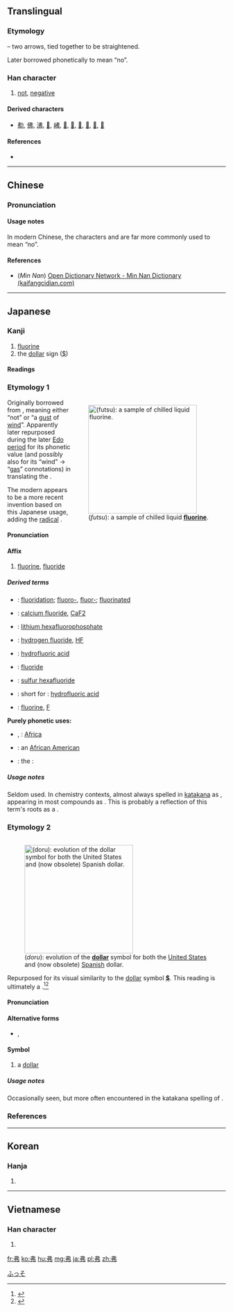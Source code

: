 {{also|𢎵}}
==Translingual==

===Etymology===
{{liushu|p}} – two arrows, tied together to be straightened.

Later borrowed phonetically to mean “no”.

===Han character===
{{Han char|rn=57|rad=弓|as=02|sn=5|four=5502<sub>7</sub>|canj=中中弓 (LLN)|ids=⿻⿰丿丨弓}}

# [[not]], [[negative]]

====Derived characters====
* [[㔗]], [[佛]], [[沸]], [[𡛯]], [[𡶒]], [[𢂀]], [[𢏇]], [[𢒍]], [[𣭘]], [[𨚓]], [[𨚭]]

====References====
* {{Han ref|kx=0356.160|dkj=09708|dj=0673.010|hdz=20990.090|uh=5F17|ud=24343|bh=A5B1|bd=42417}}

----

==Chinese==
{{zh-forms}}

===Pronunciation===
{{zh-pron
|m=fú
|c=fat1
|h=
|mn=hut
|w=
|mc=y
|oc=y
|ma=|ma2=
|cat=adv,pref
}}

====Usage notes====
In modern Chinese, the characters {{term|不|tr=bù|lang=cmn}} and {{term|否|tr=fǒu|lang=cmn}} are far more commonly used to mean “no”.

====References====
*(''Min Nan'') [http://kaifangcidian.com/han/minnan/%E5%BC%97 Open Dictionary Network - Min Nan Dictionary (kaifangcidian.com)]

----

==Japanese==

===Kanji===
{{ja-kanji|grade=uc|rs=弓02}}

# [[fluorine]]
# the [[dollar]] sign ([[$]])

====Readings====
{{ja-readings
|goon=[[ほち]] (hochi) {{qualifier|rare}}
|kanon=[[ふつ]] (futsu)
|kun=[[ず]] (zu) {{qualifier|rare}}, [[どる]] (doru)
}}

===Etymology 1===
<div style="float:right;">
{{wikipedia|lang=ja|フッ素|フッ素 (Fluroine)}}
{{wikipedia|Fluorine}}
[[File:Liquid_fluorine_tighter_crop.jpg|thumb|250px|{{lang|ja|弗}} (''futsu''): a sample of chilled liquid '''[[fluorine]]'''.]]
</div>
{{ja-kanjitab|ふつ|yomi=on}}
Originally borrowed from {{etyl|ltc|ja|sort=ふつ}} {{term|lang=ltc|弗|tr=*pjut}}, meaning either “not” or “a [[gust]] of [[wind]]”.  Apparently later repurposed during the later [[w:Edo period|Edo period]] for its phonetic value (and possibly also for its “wind” → “[[gas]]” connotations) in translating the {{etyl|de|ja|sort=ふつ}} {{term|lang=de|Fluor||fluorine}}.

The modern {{etyl|cmn|-}} {{term|lang=cmn|氟|tr=fú||fluorine}} appears to be a more recent invention based on this Japanese usage, adding the [[radical]] {{term|lang=mul|sc=Hani|气}}.

====Pronunciation====
{{ja-pron|yomi=kanon|ふつ}}

====Affix====
{{ja-pos|affix|ふつ|kata=フツ}}

# {{context|lang=ja|sort=ふつ|chemistry|chemical elements}} [[fluorine]], [[fluoride]]

=====Derived terms=====
{{der-top}}
* {{ja-l|弗化|ふっか|fukka}}: [[fluoridation]]; [[fluoro-]], [[fluor-]]; [[fluorinated]]
* {{ja-l|弗化カルシウム|ふっかカルシウム|fukka karushiumu}}: [[calcium fluoride]], [[CaF2]]
* {{ja-l|六弗化リン酸リチウム|ろくふっかりんさんりちうむ|roku fukka rinsan richiumu}}: [[lithium hexafluorophosphate]]
* {{ja-l|弗化水素|ふっかすいそ|fukka suiso}}: [[hydrogen fluoride]], [[HF]]
* {{ja-l|弗化水素酸|ふっかすいそさん|fukka suiso san}}: [[hydrofluoric acid]]
* {{ja-l|弗化物|ふっかぶつ|fukkabutsu}}: [[fluoride]]
* {{ja-l|六弗化硫黄|ろくふっかいおう|ろくふっかいおう|roku fukka iou}}: [[sulfur hexafluoride]]
* {{ja-l|弗酸|ふっさん|fussan}}: short for {{ja-l|弗化水素酸||fukka suiso san}}: [[hydrofluoric acid]]
* {{ja-l|弗素|ふっそ|fusso}}: [[fluorine]], [[F]]
{{der-mid}}
'''Purely phonetic uses:'''
* {{ja-l|阿弗利加}}, {{ja-l|亜弗利加|アフリカ|Afurika}}: [[Africa]]
* {{ja-l|阿弗利加系亜米利加人|アフリカけいアメリカじん|Afurika-kei Amerikajin}}: an [[African American]] {{qualifier|person}}
* {{ja-l|阿弗利加野驢馬|アフリカのろば|Afurika noroba}}: the {{vern|African wild ass}}: {{taxlink|Equus africanus|species|noshow=1}}
{{der-bottom}}

=====Usage notes=====
Seldom used.  In chemistry contexts, almost always spelled in [[katakana]] as {{ja-l|フツ}}, appearing in most compounds as {{lang|ja|フッ}}.  This is probably a reflection of this term's roots as a {{term|lang=ja|外来語|tr=gairaigo||word borrowed from another language}}.

===Etymology 2===
<div style="float:right;">
{{wikipedia|lang=ja|ドル}}
{{wikipedia|Dollar}}
[[File:Dollar_Symbol_Evolution.svg|thumb|250px|{{lang|ja|弗}} (''doru''): evolution of the '''[[dollar]]''' symbol for both the [[w:United States dollar|United States]] and (now obsolete) [[w:Spanish dollar|Spanish]] dollar.]]
</div>
{{ja-kanjitab|どる|yomi=kun}}
Repurposed for its visual similarity to the [[dollar]] symbol '''[[$]]'''.  This reading is ultimately a {{borrowing|nocap=1|nl|lang=ja|sort=とる'|dollar}}.<ref name="KDJ">{{R:Kokugo Dai Jiten}}</ref><ref name="DJR">{{R:Daijirin}}</ref>

====Pronunciation====
{{ja-pron|yomi=kun|acc=1|acc_ref=DJR|ドル}}

====Alternative forms====
* {{ja-l|ドル}}, {{ja-l|㌦}}

====Symbol====
{{ja-pos|symbol|ドル}}

# a [[dollar]]

=====Usage notes=====
Occasionally seen, but more often encountered in the katakana spelling of {{ja-l|ドル}}.

===References===
<references/>

[[Category:ja:Chemical elements|ふっそ]]

----

==Korean==

===Hanja===
{{ko-hanja|hangeul=불|eumhun=|rv=bul|mr=pul|y=pul}}

# {{defn|lang=ko|sort=弓02}}

----

==Vietnamese==

===Han character===
{{vi-hantu|[[phất]]|rs=弓02}}

# {{defn|lang=vi|sort=弓02}}

[[fr:弗]]
[[ko:弗]]
[[hu:弗]]
[[mg:弗]]
[[ja:弗]]
[[pl:弗]]
[[zh:弗]]